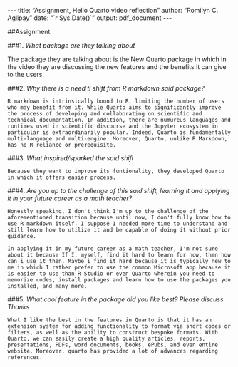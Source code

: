 \-\--
title: "Assignment, Hello Quarto video reflection"
author: "Romilyn C. Aglipay"
date: "\`r Sys.Date()\`"
output: pdf_document
\-\--


##Assignment

###1.  *What package are they talking about*

The package they are talking about is the New Quarto package in which in the video they are discussing the new features and the benefits it can give to the users.

###2.  *Why there is a need ti shift from R markdown said package?*

    R markdown is intrinsically bound to R, limiting the number of users who may benefit from it. While Quarto aims to significantly improve the process of developing and collaborating on scientific and technical documentation. In addition, there are numureus languages and runtimes used in scientific discourse and the Jupyter ecosystem in particular is extraordinarily popular. Indeed, Quarto is fundamentally multi-language and multi-engine. Moreover, Quarto, unlike R Markdown, has no R reliance or prerequisite.

###3. *What inspired/sparked the said shift*

    Because they want to improve its funtionality, they developed Quarto in which it offers easier process.

###4. *Are you up to the challenge of this said shift, learning it and applying it in your future career as a math teacher?*

    Honestly speaking, I don't think I'm up to the challenge of the aforementioned transition because until now, I don't fully know how to use R markdown itself. I suppose I needed more time to understand and still learn how to utilize it and be capable of doing it without prior guidance.

    In applying it in my future career as a math teacher, I'm not sure about it because If I, myself, find it hard to learn for now, then how can i use it then. Maybe i find it hard because it is typically new to me in which I rather prefer to use the common Microsoft app because it is easier to use than R Studio or even Quarto wherein you need to memorize codes, install packages and learn how to use the packages you installed, and many more.

###5.  *What cool feature in the package did you like best? Please discuss. Thanks*
   
    What I like the best in the features in Quarto is that it has an extension system for adding functionality to format via short codes or filters, as well as the ability to construct bespoke formats. With Quarto, we can easily create a high quality articles, reports, presentations, PDFs, word documents, books, ePubs, and even entire website. Moreover, quarto has provided a lot of advances regarding references.
